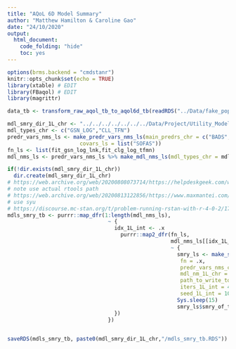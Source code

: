 ```yaml
---
title: "AQoL 6D Model Summary"
author: "Matthew Hamilton & Caroline Gao"
date: "24/10/2020"
output:
  html_document: 
    code_folding: "hide"
    toc: yes 
---
```


```r
options(brms.backend = "cmdstanr")
knitr::opts_chunk$set(echo = TRUE)
library(xtable) # EDIT
library(FBaqol) # EDIT
library(magrittr)
```

```r
data_tb <- transform_raw_aqol_tb_to_aqol6d_tb(readRDS("../Data/fake_pop_tb.rds"))
```

```r
mdl_smry_dir_1L_chr <- "../../../../../../../Data/Project/Utility_Models"
mdl_types_chr <- c("GSN_LOG","CLL_TFN")
predr_vars_nms_ls <- make_predr_vars_nms_ls(main_predrs_chr = c("BADS","GAD7","K6","OASIS","PHQ9","SCARED"),
                       covars_ls = list("SOFAS"))
fn_ls <- list(fit_gsn_log_lnk,fit_clg_log_tfmn)
mdl_nms_ls <- predr_vars_nms_ls %>% make_mdl_nms_ls(mdl_types_chr = mdl_types_chr)
```

```r
if(!dir.exists(mdl_smry_dir_1L_chr))
  dir.create(mdl_smry_dir_1L_chr)
# https://web.archive.org/web/20200808073714/https://helpdeskgeek.com/windows-10/add-windows-path-environment-variable/
# note use actual rtools path
# https://web.archive.org/web/20200813122856/https://www.maxmantei.com/blog/2020-05-16-installing-cmdstanr-on-windows/cmdstanr-windows/
# use syu
# https://discourse.mc-stan.org/t/problem-running-rstan-with-r-4-0-2/17257/17
mdls_smry_tb <- purrr::map_dfr(1:length(mdl_nms_ls),
                                ~ {
                                  idx_1L_int <- .x
                                    purrr::map2_dfr(fn_ls,
                                                    mdl_nms_ls[[idx_1L_int]],
                                                    ~ {
                                                      smry_ls <- make_smry_of_ts_mdl(data_tb = data_tb,
                                                       fn = .x,
                                                       predr_vars_nms_chr = predr_vars_nms_ls[[idx_1L_int]],
                                                       mdl_nm_1L_chr = .y,
                                                       path_to_write_to_1L_chr = mdl_smry_dir_1L_chr,
                                                       iters_1L_int = 4000L,
                                                       seed_1L_int = 1000L)
                                                      Sys.sleep(15)
                                                      smry_ls$smry_of_ts_mdl_tb
                                  })
                                })
  

```

```r
saveRDS(mdls_smry_tb, paste0(mdl_smry_dir_1L_chr,"/mdls_smry_tb.RDS"))
```

